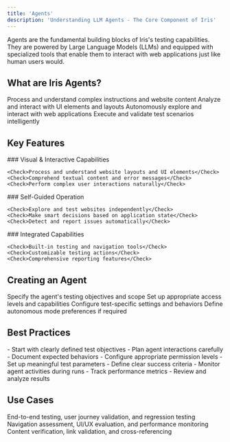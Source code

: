 ```yaml
---
title: 'Agents'
description: 'Understanding LLM Agents - The Core Component of Iris'
---
```


<Note>
  Agents are the fundamental building blocks of Iris's testing capabilities. They are powered by Large Language Models (LLMs) and equipped with specialized tools that enable them to interact with web applications just like human users would.
</Note>

## What are Iris Agents?

<CardGroup cols={2}>
  <Card title="Language Understanding" icon="brain">
    Process and understand complex instructions and website content
  </Card>
  <Card title="Visual Processing" icon="eye">
    Analyze and interact with UI elements and layouts
  </Card>
  <Card title="Navigation" icon="compass">
    Autonomously explore and interact with web applications
  </Card>
  <Card title="Testing" icon="vial">
    Execute and validate test scenarios intelligently
  </Card>
</CardGroup>

## Key Features

<Tabs>
  <Tab title="Multi-Modal">
    ### Visual & Interactive Capabilities
    
    <Check>Process and understand website layouts and UI elements</Check>
    <Check>Comprehend textual content and error messages</Check>
    <Check>Perform complex user interactions naturally</Check>
  </Tab>
  <Tab title="Autonomous">
    ### Self-Guided Operation
    
    <Check>Explore and test websites independently</Check>
    <Check>Make smart decisions based on application state</Check>
    <Check>Detect and report issues automatically</Check>
  </Tab>
  <Tab title="Tools">
    ### Integrated Capabilities
    
    <Check>Built-in testing and navigation tools</Check>
    <Check>Customizable testing actions</Check>
    <Check>Comprehensive reporting features</Check>
  </Tab>
</Tabs>

## Creating an Agent

<Steps>
  <Step title="Define Purpose">
    Specify the agent's testing objectives and scope
  </Step>
  <Step title="Configure Permissions">
    Set up appropriate access levels and capabilities
  </Step>
  <Step title="Testing Parameters">
    Configure test-specific settings and behaviors
  </Step>
  <Step title="Autonomous Settings">
    Define autonomous mode preferences if required
  </Step>
</Steps>

## Best Practices

<AccordionGroup>
  <Accordion title="Planning" icon="clipboard-check">
    - Start with clearly defined test objectives
    - Plan agent interactions carefully
    - Document expected behaviors
  </Accordion>
  <Accordion title="Configuration" icon="sliders">
    - Configure appropriate permission levels
    - Set up meaningful test parameters
    - Define clear success criteria
  </Accordion>
  <Accordion title="Monitoring" icon="chart-line">
    - Monitor agent activities during runs
    - Track performance metrics
    - Review and analyze results
  </Accordion>
</AccordionGroup>

## Use Cases

<CardGroup cols={3}>
  <Card title="Automated Testing" icon="robot">
    End-to-end testing, user journey validation, and regression testing
  </Card>
  <Card title="UX Analysis" icon="user-check">
    Navigation assessment, UI/UX evaluation, and performance monitoring
  </Card>
  <Card title="Documentation" icon="book">
    Content verification, link validation, and cross-referencing
  </Card>
</CardGroup> 